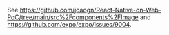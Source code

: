 See https://github.com/joaogn/React-Native-on-Web-PoC/tree/main/src%2Fcomponents%2FImage and https://github.com/expo/expo/issues/9004.